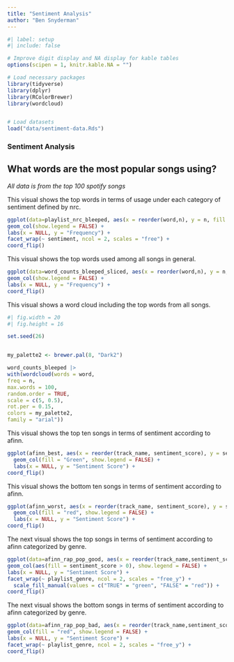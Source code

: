 ```yaml
---
title: "Sentiment Analysis"
author: "Ben Snyderman"
---
```


```r
#| label: setup
#| include: false

# Improve digit display and NA display for kable tables
options(scipen = 1, knitr.kable.NA = "")

# Load necessary packages
library(tidyverse)
library(dplyr)
library(RColorBrewer)
library(wordcloud)


# Load datasets
load("data/sentiment-data.Rds")
```

### Sentiment Analysis

## What words are the most popular songs using?

*All data is from the top 100 spotify songs*

This visual shows the top words in terms of usage under each category of sentiment defined by nrc.

```r


ggplot(data=playlist_nrc_bleeped, aes(x = reorder(word,n), y = n, fill = as.factor(n))) +
geom_col(show.legend = FALSE) +
labs(x = NULL, y = "Frequency") +
facet_wrap(~ sentiment, ncol = 2, scales = "free") +
coord_flip()


```



This visual shows the top words used among all songs in general.

```r

ggplot(data=word_counts_bleeped_sliced, aes(x = reorder(word,n), y = n, fill = as.factor(n))) +
geom_col(show.legend = FALSE) +
labs(x = NULL, y = "Frequency") +
coord_flip()


```




This visual shows a word cloud including the top words from all songs.


```r

#| fig.width = 20
#| fig.height = 16

set.seed(26)


my_palette2 <- brewer.pal(8, "Dark2")

word_counts_bleeped |>
with(wordcloud(words = word,
freq = n,
max.words = 100,
random.order = TRUE,
scale = c(5, 0.5),
rot.per = 0.15,
colors = my_palette2,
family = "arial"))


```



This visual shows the top ten songs in terms of sentiment according to afinn.

```r


ggplot(afinn_best, aes(x = reorder(track_name, sentiment_score), y = sentiment_score)) +
  geom_col(fill = "Green", show.legend = FALSE) +
  labs(x = NULL, y = "Sentiment Score") +
coord_flip()
```


This visual shows the bottom ten songs in terms of sentiment according to afinn.

```r
ggplot(afinn_worst, aes(x = reorder(track_name, sentiment_score), y = sentiment_score)) +
  geom_col(fill = "red", show.legend = FALSE) +
  labs(x = NULL, y = "Sentiment Score") +
coord_flip()
```


The next visual shows the top songs in terms of sentiment according to afinn categorized by genre.

```r

ggplot(data=afinn_rap_pop_good, aes(x = reorder(track_name,sentiment_score), y = sentiment_score)) +
geom_col(aes(fill = sentiment_score > 0), show.legend = FALSE) +
labs(x = NULL, y = "Sentiment Score") +
facet_wrap(~ playlist_genre, ncol = 2, scales = "free_y") +
  scale_fill_manual(values = c("TRUE" = "green", "FALSE" = "red")) +
coord_flip()
```


The next visual shows the bottom songs in terms of sentiment according to afinn categorized by genre.

```r

ggplot(data=afinn_rap_pop_bad, aes(x = reorder(track_name,sentiment_score), y = sentiment_score)) +
geom_col(fill = "red", show.legend = FALSE) +
labs(x = NULL, y = "Sentiment Score") +
facet_wrap(~ playlist_genre, ncol = 2, scales = "free_y") +
coord_flip()
```




